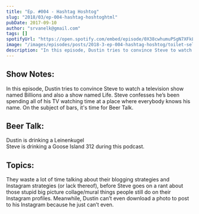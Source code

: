 ```yaml
---
title: "Ep. #004 - Hashtag Hoshtog"
slug: "2018/03/ep-004-hashtag-hoshtoghtml"
pubDate: 2017-09-10
author: "srvanelk@gmail.com"
tags: []
spotifyUrl: "https://open.spotify.com/embed/episode/0X38cwhumuPSgN7XFkL3CO?utm_source=generator"
image: "/images/episodes/posts/2018-3-ep-004-hashtag-hoshtog/toilet-selfie.webp"
description: "In this episode, Dustin tries to convince Steve to watch a television show named Billions and also a show named Life. Steve confesses he’s been spending all of his TV watching time at a place where everybody knows his name. On the subject of bars, Dustin is drinking a Leinenkugel and Steve is drinking a Goose Island 312 during this podcast. They waste a lot of time talking about their blogging strategies and Instagram strategies (or lack thereof), before Steve goes on a rant about those stupid big picture collage/mural things people still do on their Instagram profiles. Meanwhile, Dustin can’t even download a photo to post to his Instagram because he just can’t even."
---
```


## Show Notes:
In this episode, Dustin tries to convince Steve to watch a television show named Billions and also a show named Life. Steve confesses he’s been spending all of his TV watching time at a place where everybody knows his name. On the subject of bars, it's time for Beer Talk.

## Beer Talk:
Dustin is drinking a Leinenkugel  
Steve is drinking a Goose Island 312 during this podcast.

## Topics:
They waste a lot of time talking about their blogging strategies and Instagram strategies (or lack thereof), before Steve goes on a rant about those stupid big picture collage/mural things people still do on their Instagram profiles. Meanwhile, Dustin can’t even download a photo to post to his Instagram because he just can’t even.
